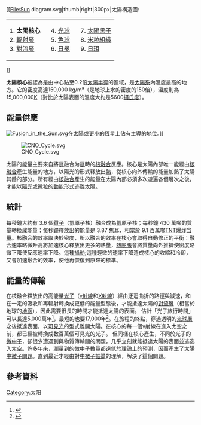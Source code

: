 {{noteTA|1=zh-hans:中微子;zh-hk:中微子;zh-tw:微中子;}}
[[File:Sun diagram.svg|thumb|right|300px|太陽構造圖:
{| style="font-size:95%; background:transparent; margin-top: 0px; margin-bottom: 0px;"
| style="vertical-align:top;" |1. '''太陽核心'''<br /> 2. [[輻射層|輻射層]]<br /> 3. [[對流層_(恆星)|對流層]]
| style="vertical-align:top; padding-left:20px;" | 4. [[光球|光球]]<br /> 5. [[色球|色球]]<br /> 6. [[日冕|日冕]]
| style="vertical-align:top; padding-left:20px;" | 7. [[太陽黑子|太陽黑子]]<br /> 8. [[米粒組織|米粒組織]]<br /> 9. [[日珥|日珥]]
|}]]

'''太陽核心'''被認為是由中心點至0.2倍[[太陽半徑|太陽半徑]]的區域，是[[太陽系|太陽系]]內溫度最高的地方。它的密度高達150,000 kg/m³（是地球上水的密度的150倍），溫度則為15,000,000[[熱力學溫標|K]]（對比於太陽表面的溫度大約是5600[[摄氏度|摄氏度]]）。

== 能量供應 ==

[[File:Fusion_in_the_Sun.svg|thumb]]在[[太陽|太陽]]或更小的恆星上佔有主導的地位。]]

[[File:CNO_Cycle.svg|thumb]]

太陽的能量主要來自將[[氫|氫]]融合为[[氦|氦]]時的[[核融合|核融合]]反應。核心是太陽內部唯一能經由[[核融合|核融合]]產生能量的地方，以陽光的形式釋放出[[熱|熱]]，從核心向外傳輸的能量加熱了太陽其餘的部分。所有經由[[核融合|核融合]]產生的能量在太陽內部必須多次遊遍各個層次之後，才能以[[陽光|陽光]]或微粒的[[動能|動能]]形式逃離太陽。

== 統計 ==
每秒鐘大約有 3.6{{e|38}} 個[[質子|質子]]（氫原子核）融合成為[[氦|氦]]原子核；每秒鐘 430 萬噸的質量轉換成能量；每秒鐘釋放出的能量是 3.87{{e|26}} [[焦耳|焦耳]]，相當於 9.1{{e|10}} 百萬噸[[黃色炸藥|TNT]][[爆炸当量|爆炸当量]]。核融合的效率取決於密度，所以融合的效率在核心會取得自動修正的平衡：融合速率略微升高將加速核心釋放出更多的熱量，[[熱脹冷縮|熱膨脹]]會將質量向外推擠使密度略微下降使反應速率下降。這種[[攝動|攝動]];這種輕微的速率下降造成核心的收縮和冷卻，又會加速融合的效率，使他再恢復到原來的標準。

== 能量的傳輸 ==
在核融合釋放出的高能量[[光子|光子]]（[[γ射線|γ射線]]和[[X射線|X射線]]）經由迂迴曲折的路徑與減速，和在一定的吸收和再輻射轉換成更低的能量型態後，才能抵達太陽的[[對流層|對流層]]（相當於地球的[[地函|地函]]），因此需要很長的時間才能抵達太陽的表面。 估計「光子旅行時間」可以長達5,000萬年<ref name="Lewis">{{cite book| last=Lewis| first=Richard| year=1983| title=The Illustrated Encyclopedia of the Universe| url=https://archive.org/details/illustratedencyc00lewi| publisher=Harmony Books, New York| pages=[https://archive.org/details/illustratedencyc00lewi/page/65 65]}}</ref>，最短的也要17,000年<ref name="Bad Astronomy">{{cite web| url=http://www.badastronomy.com/bitesize/solar_system/sun.html| first=Phil| last=Plait| publisher=Bad Astronomy| title=Bitesize Tour of the Solar System: The Long Climb from the Sun's Core| year=1997| accessdate=2006-03-22| archive-date=2006-03-17| archive-url=https://web.archive.org/web/20060317085338/http://www.badastronomy.com/bitesize/solar_system/sun.html| dead-url=no}}</ref>。在旅程的終點，穿過透明的[[光球層|光球層]]之後抵達表面，以[[可見光|可見光]]的型式離開太陽。在核心的每一個γ射線在進入太空之前，都已經被轉換成數百萬個可見光的光子。  但同樣在核心產生，不同於光子的[[微中子|微中子]]，卻很少遭遇到與物質傳輸間的問題，几乎立刻就能抵達太陽的表面並逃逸入太空。許多年來，測量到的微中子數量都遠低於理論上的預測，因而產生了[[太陽中微子問題|太陽中微子問題]]。直到最近才經由對[[中微子振盪|中微子振盪]]的理解，解決了這個問題。

== 參考資料 ==
{{reflist}}
{{太阳}}

{{恒星}}

[[Category:太阳|Category:太阳]]